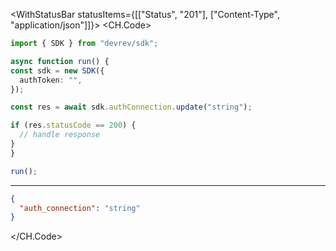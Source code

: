 

<WithStatusBar statusItems={[["Status", "201"], ["Content-Type", "application/json"]]}>
  <CH.Code>
  ```typescript Update.ts
  import { SDK } from "devrev/sdk";

async function run() {
  const sdk = new SDK({
    authToken: "",
  });

  const res = await sdk.authConnection.update("string");

  if (res.statusCode == 200) {
    // handle response
  }
}

run();
  ```
  ---

  ```json Example Response
  {
    "auth_connection": "string"
  }
  ```
  </CH.Code>
</WithStatusBar>
